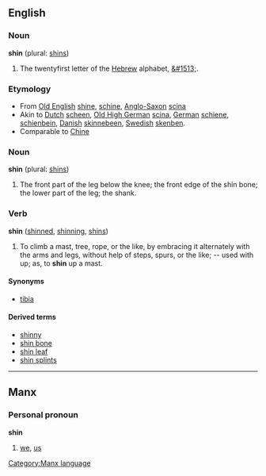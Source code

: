 ==English==

===Noun===

'''shin''' (plural: [[shins]])

# The twentyfirst letter of the [[Hebrew]] alphabet, [[&#1513;]].

===Etymology===

* From [[Old English]] [[shine]], [[schine]], [[Anglo-Saxon]] [[scina]]
* Akin to [[Dutch]] [[scheen]], [[w:Old High German|Old High German]] [[scina]], [[German]] [[schiene]], [[schienbein]], [[Danish]] [[skinnebeen]], [[Swedish]] [[skenben]].  
* Comparable to [[Chine]]

===Noun===

'''shin''' (plural: [[shins]])

# The front part of the leg below the knee; the front edge of the shin bone; the lower part of the leg; the shank.

===Verb===

'''shin''' ([[shinned]], [[shinning]], [[shins]])

# To climb a mast, tree, rope, or the like, by embracing it alternately with the arms and legs, without help of steps, spurs, or the like; -- used with up; as, to '''shin''' up a mast.

====Synonyms====

* [[tibia]]

====Derived terms====

* [[shinny]]
* [[shin bone]]
* [[shin leaf]]
* [[shin splints]]

----
==Manx==
===Personal pronoun===
'''shin'''
#[[we]], [[us]]

[[Category:Manx language]]